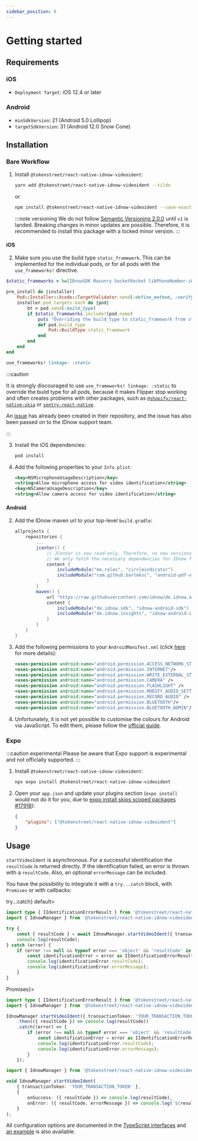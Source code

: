 ```yaml
---
sidebar_position: 0
---
```



# Getting started

## Requirements

### iOS

-   `Deployment Target`: iOS 12.4 or later

### Android

-   `minSdkVersion`: 21 (Android 5.0 Lollipop)
-   `targetSdkVersion`: 31 (Android 12.0 Snow Cone)

## Installation

### Bare Workflow

1. Install `@tokenstreet/react-native-idnow-videoident`:

    ```sh
    yarn add @tokenstreet/react-native-idnow-videoident --tilde
    ```

    or

    ```sh
    npm install @tokenstreet/react-native-idnow-videoident --save-exact
    ```

    :::note versioning
    We do not follow [Semantic Versioning 2.0.0](https://semver.org/) until `v1` is landed. Breaking changes in minor updates are possible.
    Therefore, it is recommended to install this package with a locked minor version.
    :::

#### iOS

2. Make sure you use the build type `static_framework`. This can be implemented for the individual pods, or for all pods with the `use_frameworks!` directive.

<Tabs>
<TabItem value="only_necessary_pods" label="Only necessary pods" default>

```ruby
$static_frameworks = %w[IDnowSDK Masonry SocketRocket libPhoneNumber-iOS FLAnimatedImage AFNetworking]

pre_install do |installer|
    Pod::Installer::Xcode::TargetValidator.send(:define_method, :verify_no_static_framework_transitive_dependencies) {}
    installer.pod_targets.each do |pod|
        bt = pod.send(:build_type)
        if $static_frameworks.include?(pod.name)
            puts "Overriding the build_type to static_framework from static_library for #{pod.name}"
            def pod.build_type
                Pod::BuildType.static_framework
            end
        end
    end
end
```

</TabItem>
<TabItem value="all_pods" label="All pods">

```ruby
use_frameworks! linkage: :static
```

:::caution

It is strongly discouraged to use `use_frameworks! linkage: :static` to override the build type for all pods,
because it makes Flipper stop working and often creates problems with other packages,
such as [`@shopify/react-native-skia`](https://github.com/Shopify/react-native-skia/issues/652) or
[`sentry-react-native`](https://github.com/getsentry/sentry-react-native/issues/2353).

An [issue](https://github.com/idnow/de.idnow.ios/issues/119) has already been created in their repository,
and the issue has also been passed on to the IDnow support team.

:::

</TabItem>
</Tabs>

3. Install the iOS dependencies:

    ```sh
    pod install
    ```

4. Add the following properties to your `Info.plist`:

    ```xml
    <key>NSMicrophoneUsageDescription</key>
    <string>Allow microphone access for video identification</string>
    <key>NSCameraUsageDescription</key>
    <string>Allow camera access for video identification</string>
    ```

#### Android

2. Add the IDnow maven url to your top-level `build.gradle`:

    ```gradle
    allprojects {
        repositories {
            ...
            jcenter() {
                // JCenter is now read-only. Therefore, no new versions are published there any more.
                // We only fetch the necessary dependencies for IDnow from JCenter to avoid loading old dependencies.
                content {
                    includeModule("me.relex", "circleindicator")
                    includeModule("com.github.barteksc", "android-pdf-viewer")
                }
            }
            maven() {
                url "https://raw.githubusercontent.com/idnow/de.idnow.android/master"
                content {
                    includeModule("de.idnow.sdk", "idnow-android-sdk")
                    includeModule("de.idnow.insights", "idnow-android-insights-sdk")
                }
            }
        }
    }
    ```

3. Add the following permissions to your `AndroidManifest.xml` (click [here](https://github.com/idnow/de.idnow.android#androidmanifest) for more details):

    ```xml
    <uses-permission android:name="android.permission.ACCESS_NETWORK_STATE"/>
    <uses-permission android:name="android.permission.INTERNET"/>
    <uses-permission android:name="android.permission.WRITE_EXTERNAL_STORAGE"/>
    <uses-permission android:name="android.permission.CAMERA" />
    <uses-permission android:name="android.permission.FLASHLIGHT" />
    <uses-permission android:name="android.permission.MODIFY_AUDIO_SETTINGS" />
    <uses-permission android:name="android.permission.RECORD_AUDIO" />
    <uses-permission android:name="android.permission.BLUETOOTH"/>
    <uses-permission android:name="android.permission.BLUETOOTH_ADMIN"/>
    ```

4. Unfortunately, it is not yet possible to customise the colours for Android via JavaScript. To edit them, please follow the [official guide](https://github.com/idnow/de.idnow.android#colors).

### Expo

:::caution experimental
Please be aware that Expo support is experimental and not officially supported.
:::

1. Install `@tokenstreet/react-native-idnow-videoident`:

    ```sh
    npx expo install @tokenstreet/react-native-idnow-videoident
    ```

2. Open your `app.json` and update your plugins section (`expo install` would not do it for you, due to [expo install skips scoped packages #17918](https://github.com/expo/expo/issues/17918)):

    ```json
    {
        "plugins": ["@tokenstreet/react-native-idnow-videoident"]
    }
    ```

## Usage

`startVideoIdent` is asynchronous. For a successful identification the `resultCode` is returned directly. If the identification failed, an error is thrown with a `resultCode`. Also, an optional `errorMessage` can be included.

You have the possibility to integrate it with a <code>try...catch</code> block, with <code>Promises</code> or with callbacks:

<Tabs>
<TabItem value="try_catch" label={<code>try...catch</code>} default>

```ts
import type { IIdentificationErrorResult } from '@tokenstreet/react-native-idnow-videoident';
import { IdnowManager } from '@tokenstreet/react-native-idnow-videoident';

try {
    const { resultCode } = await IdnowManager.startVideoIdent({ transactionToken: 'YOUR_TRANSACTION_TOKEN' });
    console.log(resultCode);
} catch (error) {
    if (error !== null && typeof error === 'object' && 'resultCode' in error) {
        const identificationError = error as IIdentificationErrorResult;
        console.log(identificationError.resultCode);
        console.log(identificationError.errorMessage);
    }
}
```

</TabItem>
<TabItem value="promises" label={<code>Promises</code>}>

```ts
import type { IIdentificationErrorResult } from '@tokenstreet/react-native-idnow-videoident';
import { IdnowManager } from '@tokenstreet/react-native-idnow-videoident';

IdnowManager.startVideoIdent({ transactionToken: 'YOUR_TRANSACTION_TOKEN' })
    .then(({ resultCode }) => console.log(resultCode))
    .catch((error) => {
        if (error !== null && typeof error === 'object' && 'resultCode' in error) {
            const identificationError = error as IIdentificationErrorResult;
            console.log(identificationError.resultCode);
            console.log(identificationError.errorMessage);
        }
    });
```

</TabItem>
<TabItem value="callbacks" label="Callbacks">

```ts
import { IdnowManager } from '@tokenstreet/react-native-idnow-videoident';

void IdnowManager.startVideoIdent(
    { transactionToken: 'YOUR_TRANSACTION_TOKEN' },
    {
        onSuccess: ({ resultCode }) => console.log(resultCode),
        onError: ({ resultCode, errorMessage }) => console.log(`${resultCode}\n${errorMessage}`),
    }
);
```

</TabItem>
</Tabs>

All configuration options are documented in the [TypeScript interfaces](api/interfaces/ISettings) and [an example](https://github.com/tokenstreet-tech/react-native-idnow-videoident/blob/main/example/src/createFullSettings.ts) is also available.
